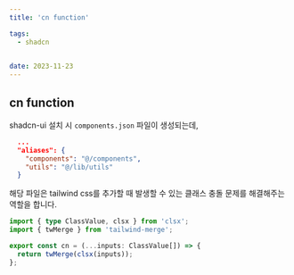 ```yaml
---
title: 'cn function'

tags:
  - shadcn
  

date: 2023-11-23
---
```



## cn function

shadcn-ui 설치 시 `components.json` 파일이 생성되는데,

```json:components.json
  ...
  "aliases": {
    "components": "@/components",
    "utils": "@/lib/utils"
  }
```

해당 파일은 tailwind css를 추가할 때 발생할 수 있는 클래스 충돌 문제를 해결해주는 역할을 합니다.

```javascript:src/lib/utils.ts
import { type ClassValue, clsx } from 'clsx';
import { twMerge } from 'tailwind-merge';

export const cn = (...inputs: ClassValue[]) => {
  return twMerge(clsx(inputs));
};
```